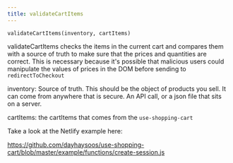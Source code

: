 ```yaml
---
title: validateCartItems
---
```


`validateCartItems(inventory, cartItems)`

validateCartItems checks the items in the current cart and compares them with a source of truth to
make sure that the prices and quantities are correct. This is necessary because it's possible that
malicious users could manipulate the values of prices in the DOM before sending to `redirectToCheckout`

inventory: Source of truth. This should be the object of products you sell. It can come from anywhere that
is secure. An API call, or a json file that sits on a server.

cartItems: the cartItems that comes from the `use-shopping-cart`

Take a look at the Netlify example here:

https://github.com/dayhaysoos/use-shopping-cart/blob/master/example/functions/create-session.js

